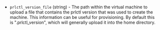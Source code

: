 <!-- Code generated from the comments of the PrlctlVersionConfig struct in builder/parallels/common/prlctl_version_config.go; DO NOT EDIT MANUALLY -->

- `prlctl_version_file` (string) - The path within the virtual machine to
  upload a file that contains the prlctl version that was used to create
  the machine. This information can be useful for provisioning. By default
  this is ".prlctl_version", which will generally upload it into the
  home directory.

<!-- End of code generated from the comments of the PrlctlVersionConfig struct in builder/parallels/common/prlctl_version_config.go; -->
